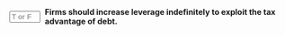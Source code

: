::: {.question-block}

<form onsubmit="event.preventDefault(); checkAnswerBox('module8_tf_q66','F')" style="display: flex; align-items: center; gap: 8px;">
  <input type="text" id="module8_tf_q66" name="module8_tf_q66" maxlength="1" placeholder="T or F" style="width: 55px;" data-correct-answer="F" /> 
  <label for="module8_tf_q66"><strong>Firms should increase leverage indefinitely to exploit the tax advantage of debt.</strong></label>
</form>

<div id="feedback-module8_tf_q66" class="feedback" data-status="" style="display:none;">
FALSE. Beyond a certain point, costs of financial distress and agency problems outweigh tax benefits.
</div>

:::
